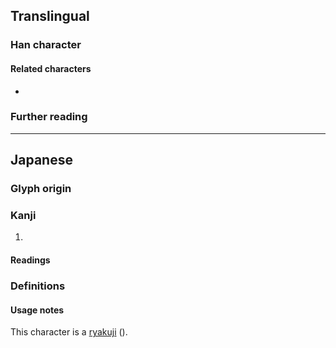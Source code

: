 {{also|第|矛|才}}
{{character info}}
==Translingual==

===Han character===
{{Han char|rn=6|rad=亅|as=03|sn=4|four=34202|canj=INNH,IDNH|ids=⿻⿹⿻乛亅丿丶}}

====Related characters====
* {{l|mul|第}} {{q|Orthodox form of {{lang|mul|㐧}}}}

===Further reading===
{{Han ref|kx=0085.191|uh=3427}}

----

==Japanese==

===Glyph origin===
{{ja-etym-kokuji}}

===Kanji===
{{ja-kanji|grade=uc|rs=亅03}}

# {{alt form|ja|第}}

====Readings====
{{ja-readings
|goon=だい
|kanon=てい
|kun=つい-で, やしき-, ただ
}}

===Definitions===
{{ja-kanjitab|だい|yomi=goon}}
{{ja-gv|第}}

====Usage notes====
This character is a [[w:ryakuji|ryakuji]] ({{m|ja|略字}}).